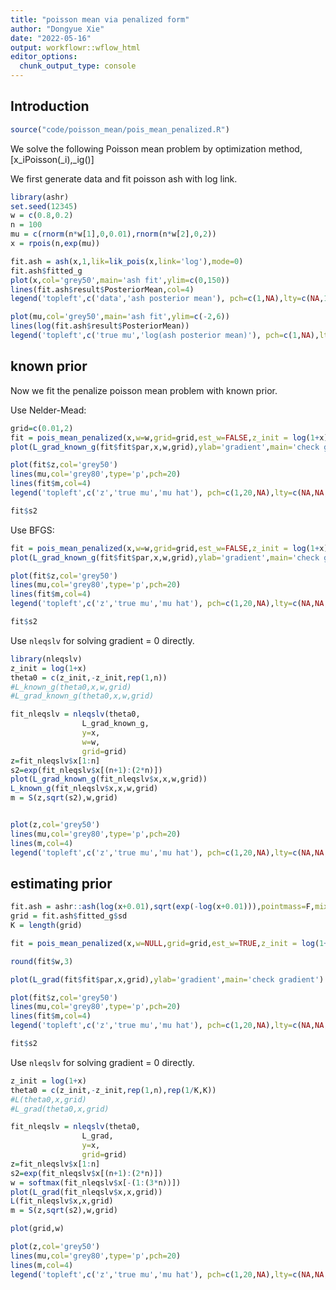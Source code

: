 ```yaml
---
title: "poisson mean via penalized form"
author: "Dongyue Xie"
date: "2022-05-16"
output: workflowr::wflow_html
editor_options:
  chunk_output_type: console
---
```


## Introduction

```r
source("code/poisson_mean/pois_mean_penalized.R")
```

We solve the following Poisson mean problem by optimization method, \[x_i\sim Poisson(\exp\mu_i),\mu_i\sim g(\cdot)\]

We first generate data and fit poisson ash with log link.
```r
library(ashr)
set.seed(12345)
w = c(0.8,0.2)
n = 100
mu = c(rnorm(n*w[1],0,0.01),rnorm(n*w[2],0,2))
x = rpois(n,exp(mu))

fit.ash = ash(x,1,lik=lik_pois(x,link='log'),mode=0)
fit.ash$fitted_g
plot(x,col='grey50',main='ash fit',ylim=c(0,150))
lines(fit.ash$result$PosteriorMean,col=4)
legend('topleft',c('data','ash posterior mean'), pch=c(1,NA),lty=c(NA,1),col=c('grey50',4))

plot(mu,col='grey50',main='ash fit',ylim=c(-2,6))
lines(log(fit.ash$result$PosteriorMean))
legend('topleft',c('true mu','log(ash posterior mean)'), pch=c(1,NA),lty=c(NA,1),col=c('grey50',4))
```

## known prior

Now we fit the penalize poisson mean problem with known prior.

Use Nelder-Mead:

```r
grid=c(0.01,2)
fit = pois_mean_penalized(x,w=w,grid=grid,est_w=FALSE,z_init = log(1+x),opt_method = 'Nelder-Mead')
plot(L_grad_known_g(fit$fit$par,x,w,grid),ylab='gradient',main='check gradient')

plot(fit$z,col='grey50')
lines(mu,col='grey80',type='p',pch=20)
lines(fit$m,col=4)
legend('topleft',c('z','true mu','mu hat'), pch=c(1,20,NA),lty=c(NA,NA,1),col=c('grey50','grey80',4))

fit$s2
```

Use BFGS:

```r
fit = pois_mean_penalized(x,w=w,grid=grid,est_w=FALSE,z_init = log(1+x),opt_method = 'BFGS')
plot(L_grad_known_g(fit$fit$par,x,w,grid),ylab='gradient',main='check gradient')

plot(fit$z,col='grey50')
lines(mu,col='grey80',type='p',pch=20)
lines(fit$m,col=4)
legend('topleft',c('z','true mu','mu hat'), pch=c(1,20,NA),lty=c(NA,NA,1),col=c('grey50','grey80',4))

fit$s2
```

Use `nleqslv` for solving gradient = 0 directly.

```r
library(nleqslv)
z_init = log(1+x)
theta0 = c(z_init,-z_init,rep(1,n))
#L_known_g(theta0,x,w,grid)
#L_grad_known_g(theta0,x,w,grid)

fit_nleqslv = nleqslv(theta0,
                L_grad_known_g,
                y=x,
                w=w,
                grid=grid)
z=fit_nleqslv$x[1:n]
s2=exp(fit_nleqslv$x[(n+1):(2*n)])
plot(L_grad_known_g(fit_nleqslv$x,x,w,grid))
L_known_g(fit_nleqslv$x,x,w,grid)
m = S(z,sqrt(s2),w,grid)


plot(z,col='grey50')
lines(mu,col='grey80',type='p',pch=20)
lines(m,col=4)
legend('topleft',c('z','true mu','mu hat'), pch=c(1,20,NA),lty=c(NA,NA,1),col=c('grey50','grey80',4))
```


## estimating prior

```r
fit.ash = ashr::ash(log(x+0.01),sqrt(exp(-log(x+0.01))),pointmass=F,mixcompdist='normal',prior='uniform')
grid = fit.ash$fitted_g$sd
K = length(grid)
```

```r
fit = pois_mean_penalized(x,w=NULL,grid=grid,est_w=TRUE,z_init = log(1+x),opt_method = 'BFGS')
```

```r
round(fit$w,3)
```

```r
plot(L_grad(fit$fit$par,x,grid),ylab='gradient',main='check gradient')

plot(fit$z,col='grey50')
lines(mu,col='grey80',type='p',pch=20)
lines(fit$m,col=4)
legend('topleft',c('z','true mu','mu hat'), pch=c(1,20,NA),lty=c(NA,NA,1),col=c('grey50','grey80',4))

fit$s2
```



Use `nleqslv` for solving gradient = 0 directly.

```r
z_init = log(1+x)
theta0 = c(z_init,-z_init,rep(1,n),rep(1/K,K))
#L(theta0,x,grid)
#L_grad(theta0,x,grid)

fit_nleqslv = nleqslv(theta0,
                L_grad,
                y=x,
                grid=grid)
z=fit_nleqslv$x[1:n]
s2=exp(fit_nleqslv$x[(n+1):(2*n)])
w = softmax(fit_nleqslv$x[-(1:(3*n))])
plot(L_grad(fit_nleqslv$x,x,grid))
L(fit_nleqslv$x,x,grid)
m = S(z,sqrt(s2),w,grid)

plot(grid,w)

plot(z,col='grey50')
lines(mu,col='grey80',type='p',pch=20)
lines(m,col=4)
legend('topleft',c('z','true mu','mu hat'), pch=c(1,20,NA),lty=c(NA,NA,1),col=c('grey50','grey80',4))


```






